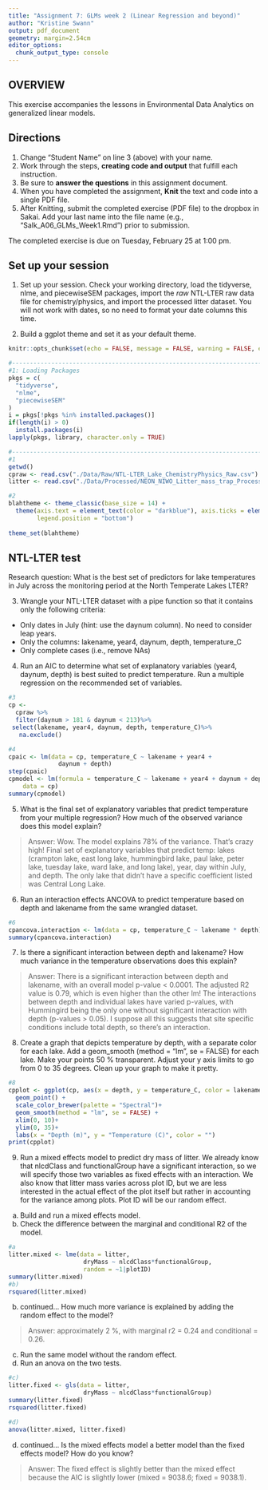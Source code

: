 ```yaml
---
title: "Assignment 7: GLMs week 2 (Linear Regression and beyond)"
author: "Kristine Swann"
output: pdf_document
geometry: margin=2.54cm
editor_options: 
  chunk_output_type: console
---
```


## OVERVIEW

This exercise accompanies the lessons in Environmental Data Analytics on generalized linear models. 

## Directions
1. Change "Student Name" on line 3 (above) with your name.
3. Work through the steps, **creating code and output** that fulfill each instruction.
4. Be sure to **answer the questions** in this assignment document.
6. When you have completed the assignment, **Knit** the text and code into a single PDF file.
8. After Knitting, submit the completed exercise (PDF file) to the dropbox in Sakai. Add your last name into the file name (e.g., "Salk_A06_GLMs_Week1.Rmd") prior to submission.

The completed exercise is due on Tuesday, February 25 at 1:00 pm.

## Set up your session 
1. Set up your session. Check your working directory, load the tidyverse, nlme, and piecewiseSEM packages, import the *raw* NTL-LTER raw data file for chemistry/physics, and import the processed litter dataset. You will not work with dates, so no need to format your date columns this time.

2. Build a ggplot theme and set it as your default theme.

```r
knitr::opts_chunk$set(echo = FALSE, message = FALSE, warning = FALSE, eval=TRUE)
```

```r
#-------------------------------------------------------------------------------------------------
#1: Loading Packages
pkgs = c(
  "tidyverse",
  "nlme",
  "piecewiseSEM"
)
i = pkgs[!pkgs %in% installed.packages()]
if(length(i) > 0)
  install.packages(i)
lapply(pkgs, library, character.only = TRUE)

```

```r
#-----------------------------------------------------------------------------------
#1
getwd()
cpraw <- read.csv("./Data/Raw/NTL-LTER_Lake_ChemistryPhysics_Raw.csv")
litter <- read.csv("./Data/Processed/NEON_NIWO_Litter_mass_trap_Processed.csv")

#2
blahtheme <- theme_classic(base_size = 14) +
  theme(axis.text = element_text(color = "darkblue"), axis.ticks = element_line(colour = 'darkseagreen4', size = 2, linetype = 'dashed'), axis.ticks.length = unit(1, "cm"),
        legend.position = "bottom")
  
theme_set(blahtheme)       

```


## NTL-LTER test
Research question: What is the best set of predictors for lake temperatures in July across the monitoring period at the North Temperate Lakes LTER? 

3. Wrangle your NTL-LTER dataset with a pipe function so that it contains only the following criteria: 

* Only dates in July (hint: use the daynum column). No need to consider leap years.
* Only the columns: lakename, year4, daynum, depth, temperature_C
* Only complete cases (i.e., remove NAs)

4. Run an AIC to determine what set of explanatory variables (year4, daynum, depth) is best suited to predict temperature. Run a multiple regression on the recommended set of variables. 

```r
#3
cp <- 
  cpraw %>%
  filter(daynum > 181 & daynum < 213)%>%
 select(lakename, year4, daynum, depth, temperature_C)%>%
   na.exclude()

#4
cpaic <- lm(data = cp, temperature_C ~ lakename + year4 + 
              daynum + depth)
step(cpaic)
cpmodel <- lm(formula = temperature_C ~ lakename + year4 + daynum + depth, 
    data = cp)
summary(cpmodel)
```

5. What is the final set of explanatory variables that predict temperature from your multiple regression? How much of the observed variance does this model explain?

> Answer: Wow. The model explains 78% of the variance. That's crazy high! Final set of explanatory variables that predict temp: lakes (crampton lake, east long lake, hummingbird lake, paul lake, peter lake, tuesday lake, ward lake, and long lake), year, day within July, and depth. The only lake that didn't have a specific coefficient listed was Central Long Lake. 

6. Run an interaction effects ANCOVA to predict temperature based on depth and lakename from the same wrangled dataset.

```r
#6
cpancova.interaction <- lm(data = cp, temperature_C ~ lakename * depth)
summary(cpancova.interaction)
```

7. Is there a significant interaction between depth and lakename? How much variance in the temperature observations does this explain?

> Answer: There is a significant interaction between depth and lakename, with an overall model p-value < 0.0001. The adjusted R2 value is 0.79, which is even higher than the other lm! The interactions between depth and individual lakes have varied p-values, with Hummingird being the only one without significant interaction with depth (p-values > 0.05). I suppose all this suggests that site specific conditions include total depth, so there's an interaction. 

8. Create a graph that depicts temperature by depth, with a separate color for each lake. Add a geom_smooth (method = "lm", se = FALSE) for each lake. Make your points 50 % transparent. Adjust your y axis limits to go from 0 to 35 degrees. Clean up your graph to make it pretty. 

```r
#8
cpplot <- ggplot(cp, aes(x = depth, y = temperature_C, color = lakename)) + 
  geom_point() + 
  scale_color_brewer(palette = "Spectral")+
  geom_smooth(method = "lm", se = FALSE) +
  xlim(0, 10)+
  ylim(0, 35)+
  labs(x = "Depth (m)", y = "Temperature (C)", color = "")
print(cpplot)
```

9. Run a mixed effects model to predict dry mass of litter. We already know that nlcdClass and functionalGroup have a significant interaction, so we will specify those two variables as fixed effects with an interaction. We also know that litter mass varies across plot ID, but we are less interested in the actual effect of the plot itself but rather in accounting for the variance among plots. Plot ID will be our random effect.

a. Build and run a mixed effects model.
b. Check the difference between the marginal and conditional R2 of the model. 

```r
#a
litter.mixed <- lme(data = litter,
                     dryMass ~ nlcdClass*functionalGroup, 
                     random = ~1|plotID) 
summary(litter.mixed)
#b)
rsquared(litter.mixed)

```

b. continued... How much more variance is explained by adding the random effect to the model? 

> Answer: approximately 2 %, with marginal r2 = 0.24 and conditional = 0.26. 

c. Run the same model without the random effect.
d. Run an anova on the two tests. 
```r
#c) 
litter.fixed <- gls(data = litter,
                     dryMass ~ nlcdClass*functionalGroup) 
summary(litter.fixed)
rsquared(litter.fixed)

#d)
anova(litter.mixed, litter.fixed)

```

d. continued... Is the mixed effects model a better model than the fixed effects model? How do you know?

> Answer: The fixed effect is slightly better than the mixed effect because the AIC is slightly lower (mixed = 9038.6; fixed = 9038.1). 